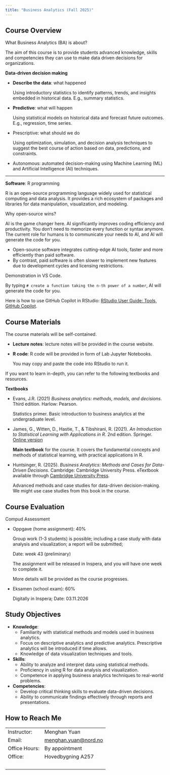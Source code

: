 ```yaml
---
title: "Business Analytics (Fall 2025)"
---
```


## Course Overview

What Business Analytics (BA) is about?

The aim of this course is to provide students advanced knowledge, skills and competencies they can use to make data driven decisions for organizations. 

**Data-driven decision making**

- **Describe the data**: what happened
  
  Using introductory statistics to identify patterns, trends, and insights embedded in historical data. E.g., summary statistics.
- **Predictive**: what will happen
  
  Using statistical models on historical data and forecast future outcomes. E.g., regression, time series.
- Prescriptive: what should we do
  
  Using optimization, simulation, and decision analysis techniques to suggest the best course of action based on data, predictions, and constraints. 
- Autonomous: automated decision-making using Machine Learning (ML) and Artificial Intelligence (AI) techniques.

--------------------------------------------------------------------------------

**Software**: R programming

R is an open-source programming language widely used for statistical computing and data analysis. It provides a rich ecosystem of packages and libraries for data manipulation, visualization, and modeling.

Why open-source wins?

AI is the game changer here. AI significantly improves coding efficiency and productivity. You don't need to memorize every
function or syntax anymore. The current role for humans is to communicate your needs to AI, and AI will generate the code for you.

- Open-source software integrates cutting-edge AI tools, faster and more efficiently than paid software.
- By contrast, paid software is often slower to implement new features due to development cycles and licensing restrictions.

<span class="env-green"><i class="codicon codicon-debug-console" style="font-size:1.5em; vertical-align: middle;"></i> Demonstration in VS Code. </span>

By typing `# create a function taking the n-th power of a number`, AI will generate the code for you.

Here is how to use GitHub Copilot in RStudio: [RStudio User Guide: Tools, GitHub Copilot](https://docs.posit.co/ide/user/ide/guide/tools/copilot.html#using-copilot).



## Course Materials

The course materials will be self-contained. 

- **Lecture notes**: lecture notes will be provided in the course website.
- **R code**: R code will be provided in form of Lab Jupyter Notebooks.
  
  You may copy and paste the code into RStudio to run it.


If you want to learn in-depth, you can refer to the following textbooks and resources.

**Textbooks**

- Evans, J.R. (2021) *Business analytics: methods, models, and decisions*. Third edition. Harlow: Pearson.
  
  Statistics primer. Basic introduction to business analytics at the undergraduate level. 

- James, G., Witten, D., Hastie, T., & Tibshirani, R. (2021). *An Introduction to Statistical Learning with Applications in R*. 2nd edition. Springer. [Online version](https://www.statlearning.com/)
  
  **Main textbook** for the course. It covers the fundamental concepts and methods of statistical learning, with practical applications in R.

- Huntsinger, R. (2025). *Business Analytics: Methods and Cases for Data-Driven Decisions.* Cambridge: Cambridge University Press. eTextbook available through [Cambridge University Press](https://www.cambridge.org/highereducation/books/business-analytics/49F97FC7360294F70056ADDC895C61AE#overview).
  
  Advanced methods and case studies for data-driven decision-making.
  We might use case studies from this book in the course.


## Course Evaluation

Compud Assessment

- Oppgave (home assignment): 40%
  
  Group work (1-3 students) is possible; including a case study with data analysis and visualization; a report will be submitted;
  
  Date: week 43 (preliminary)

  The assignment will be released in Inspera, and you will have one week to complete it.

  More details will be provided as the course progresses.

- Eksamen (school exam): 60%
  
  Digitally in Inspera; 
  Date: 03.11.2026


## Study Objectives

- **Knowledge**: 
  - Familiarity with statistical methods and models used in business analytics. 
  - Focus on descriptive analytics and predictive analytics.
    Prescriptive analytics will be introduced if time allows.
  - Knowledge of data visualization techniques and tools.
- **Skills**: 
  - Ability to analyze and interpret data using statistical methods.
  - Proficiency in using R for data analysis and visualization.
  - Competence in applying business analytics techniques to real-world problems.

- **Competencies**:
  - Develop critical thinking skills to evaluate data-driven decisions.
  - Ability to communicate findings effectively through reports and presentations.

## How to Reach Me

<table border="0" cellspacing="0" cellpadding="5">
  <tr>
    <td>Instructor:</td>
    <td>Menghan Yuan</td>
  </tr>
  <tr>
    <td>Email:</td>
    <td><a href="mailto:menghan.yuan@nord.no">menghan.yuan@nord.no</a></td>
  </tr>
  <tr>
    <td>Office Hours:</td>
    <td>By appointment</td>
  </tr>
  <tr>
    <td>Office:</td>
    <td>Hovedbygning A257</td>
  </tr>
  <tr><td colspan="2">&nbsp;</td></tr>
</table>



